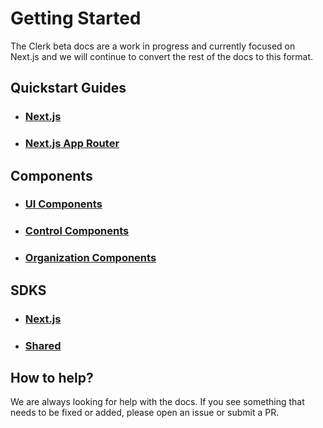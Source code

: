 # Getting Started

The Clerk beta docs are a work in progress and currently focused on Next.js and we will continue to convert the rest of the docs to this format.

## Quickstart Guides

- ### [Next.js](/quickstarts/next/next)
- ### [Next.js App Router](/quickstarts/next/next-beta)

## Components
- ### [UI Components](/components/ui-components/sign-in)
- ### [Control Components](/components/control-components/clerk-loaded)
- ### [Organization Components ](/components/organization-components/create-organization)

## SDKS
- ### [Next.js](/sdk/next/with-clerk-middleware)
- ### [Shared](/sdk/shared/use-user)


## How to help?

We are always looking for help with the docs. If you see something that needs to be fixed or added, please open an issue or submit a PR.


